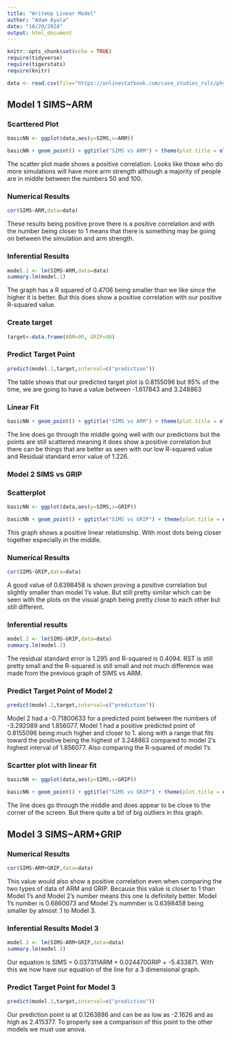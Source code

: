 ```yaml
---
title: "WriteUp Linear Model"
author: "Adam Ayala"
date: "10/20/2024"
output: html_document
---
```



```r
knitr::opts_chunk$set(echo = TRUE)
require(tidyverse)
require(tigerstats)
require(knitr)

data <- read.csv(file="https://onlinestatbook.com/case_studies_rvls/physical_strength/data.txt",sep="",header=TRUE)  
```

## Model 1 SIMS~ARM
### Scarttered Plot
```r
basicNN <- ggplot(data,aes(y=SIMS,x=ARM))

```
```r
basicNN + geom_point() + ggtitle("SIMS vs ARM") + theme(plot.title = element_text(hjust = 0.5, size = 20))
```

The scatter plot made shows a positive correlation. Looks like those who do more simulations will have more arm strength although a majority of people are in middle between the numbers 50 and 100.

### Numerical Results

```r
cor(SIMS~ARM,data=data)
```
These results being positive prove there is a positive correlation and with the number being closer to 1 means that there is something may be going on between the simulation and arm strength.


### Inferential Results

```r
model.1 <- lm(SIMS~ARM,data=data)
summary.lm(model.1)
```

The graph has a R squared of 0.4706 being smaller than we like since the higher it is  better. But this does show a positive correlation with our positive R-squared value. 


### Create target

```r
target<-data.frame(ARM=90, GRIP=90)
```

### Predict Target Point
```r
predict(model.1,target,interval=c("prediction"))
```

The table shows that our predicted target plot is 0.8155096 but 95% of the time, we are going to have a value between -1.617843 and 3.248863

### Linear Fit
```r
basicNN + geom_point() + ggtitle("SIMS vs ARM") + theme(plot.title = element_text(hjust = 0.5, size = 20)) + geom_smooth(method=lm)
```

The line does go through the middle going well with our predictions but the points are still scattered meaning it does show a positive correlation but there can be things that are better as seen with our low R-squared value and Residual standard error value of 1.226.

### Model 2 SIMS vs GRIP
### Scatterplot
```r
basicNN <- ggplot(data,aes(y=SIMS,x=GRIP))

```

```r
basicNN + geom_point() + ggtitle("SIMS vs GRIP") + theme(plot.title = element_text(hjust = 0.5, size = 20))
```

This graph shows a positive linear relationship. With most dots being closer together especially in the middle.

### Numerical Results

```r
cor(SIMS~GRIP,data=data)
```

A good value of 0.6398458 is shown proving a positive correlation but slightly smaller than model 1's value. But still pretty similar which can be seen with the plots on the visual graph being pretty close to each other but still different.

### Inferential results

```r
model.2 <- lm(SIMS~GRIP,data=data)
summary.lm(model.2)
```

The residual standard error is 1.295 and R-squared is 0.4094. RST is still pretty small and the R-squared is still small and not much difference was made from the previous graph of SIMS vs ARM.

### Predict Target Point of Model 2

```r
predict(model.2,target,interval=c("prediction"))
```

Model 2 had a -0.71800633 for a predicted point between the numbers of -3.292089 and 1.856077. 
Model 1 had a positive predicted point of 0.8155096 being much higher and closer to 1. along with a range that fits toward the positive being the highest of 3.248863 compared to model 2's highest interval of 1.856077. Also comparing the R-squared of model 1's 

### Scartter plot with linear fit

```r
basicNN <- ggplot(data,aes(y=SIMS,x=GRIP))

```

```r
basicNN + geom_point() + ggtitle("SIMS vs GRIP") + theme(plot.title = element_text(hjust = 0.5, size = 20)) + geom_smooth(method=lm)
```

The line does go through the middle and does appear to be close to the corner of the screen. But there quite a bit of big outliers in this graph. 

## Model 3 SIMS~ARM+GRIP
### Numerical Results

```r
cor(SIMS~ARM+GRIP,data=data)
```

This value would also show a positive correlation even when comparing the two types of data of ARM and GRIP. Because this value is closer to 1 than Model 1's and Model 2's number means this one is definitely better. Model 1's number is 0.6860073 and Model 2's nummber is 0.6398458 being smaller by almost .1 to Model 3. 

### Inferential Results Model 3

```r
model.3 <- lm(SIMS~ARM+GRIP,data=data)
summary.lm(model.3)
```

Our equation is SIMS = 0.037311ARM +  0.024470GRIP + -5.433871. With this we now have our equation of the line for a 3 dimensional graph.



### Predict Target Point for Model 3

```r
predict(model.3,target,interval=c("prediction"))

```

Our prediction point is at 0.1263886 and can be as low as -2.1626 and as high as 2.415377. To properly see a comparison of this point to the other models we must use anova. 

